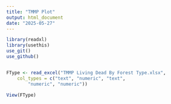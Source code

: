 ```yaml
---
title: "TMMP Plot"
output: html_document
date: "2025-05-27"
---
```


```r
library(readxl)
library(usethis)
use_git()
use_github()


FType <- read_excel("TMMP Living Dead By Forest Type.xlsx", 
    col_types = c("text", "numeric", "text", 
        "numeric", "numeric"))

View(FType)

```



